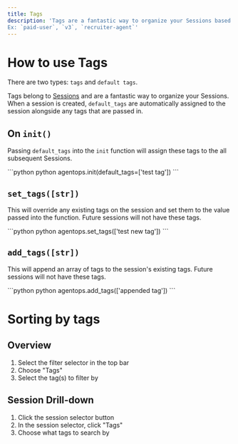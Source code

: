 ```yaml
---
title: Tags
description: 'Tags are a fantastic way to organize your Sessions based on data known by the developer but not by AgentOps.
Ex: `paid-user`, `v3`, `recruiter-agent`'
---
```




# How to use Tags

There are two types: `tags` and `default tags`.

Tags belong to [Sessions](/v1/concepts/sessions) and are a fantastic way to organize your Sessions. When a session is created, `default_tags` 
are automatically assigned to the session alongside any tags that are passed in. 

## On `init()`

Passing `default_tags` into the `init` function will assign these tags to the all subsequent Sessions.

<CodeGroup>
```python python
agentops.init(default_tags=['test tag'])
```
</CodeGroup>

## `set_tags([str])`

This will override any existing tags on the session and set them to the value passed into the function. Future sessions will not have these tags.

<CodeGroup>
```python python
agentops.set_tags(['test new tag'])
```
</CodeGroup>

## `add_tags([str])`

This will append an array of tags to the session's existing tags. Future sessions will not have these tags.

<CodeGroup>
```python python
agentops.add_tags(['appended tag'])
```
</CodeGroup>

# Sorting by tags

## Overview
1. Select the filter selector in the top bar
2. Choose "Tags"
3. Select the tag(s) to filter by

## Session Drill-down
1. Click the session selector button
2. In the session selector, click "Tags"
3. Choose what tags to search by

<script type="module" src="/scripts/github_stars.js"></script>
<script type="module" src="/scripts/adjust_api_dynamically.js"></script>